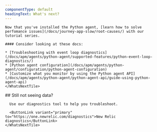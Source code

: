 ```yaml
---
componentType: default
headingText: What's next?
---
```


<InstallFeedback />

<SideBySide>
  <Side>
    <WhatsNextTile title="What's next?">

    Now that you've installed the Python agent, [learn how to solve perfomance issues](/docs/journey-app-slow/root-causes/) with our tutorial series. 
    
    #### Consider looking at these docs:

    * [Troubleshooting with event loop diagnostics](/docs/apm/agents/python-agent/supported-features/python-event-loop-diagnostics/)
    * [Python agent configuration](/docs/apm/agents/python-agent/configuration/python-agent-configuration)
    * [Customize what you monitor by using the Python agent API](/docs/apm/agents/python-agent/python-agent-api/guide-using-python-agent-api)
    </WhatsNextTile>
  </Side>
  <Side>
    <WhatsNextTile alignment="center">
      ## Still not seeing data?

      Use our diagnostics tool to help you troubleshoot.

      <ButtonLink variant="primary" to="https://one.newrelic.com/diagnostics">New Relic diagnostics</ButtonLink>
    </WhatsNextTile>
  </Side>
</SideBySide>